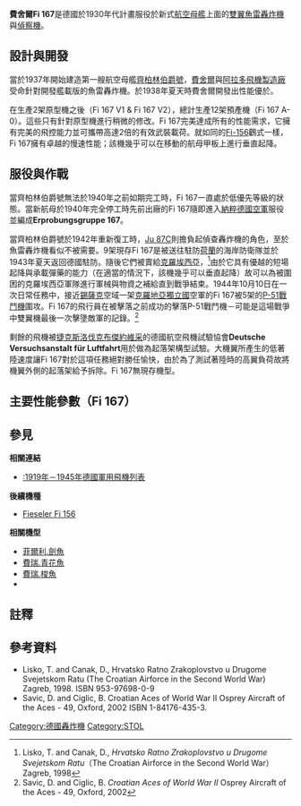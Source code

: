 {{infobox Aircraft
  |name = Fi 167
  |type = [[轰炸机#魚雷轟炸機|魚雷轟炸機]]
  |manufacturer =[[費舍爾|費舍爾]]
  |image =Image:Bundesarchiv Bild 146-1977-110-06, Flugzeug Fieseler Fi 167.jpg
  |designer =
  |first flight = 1938年
  |introduced =
  |retired =
  |status =
  |primary user =[[納粹德国空军|納粹德国空军]]
  |more users =[[克羅地亞獨立國|克羅地亞獨立國]]空軍
  |produced = 1938-1940
  |unit cost =
  |variants with their own articles =
}}

'''費舍爾Fi 167'''是德國於1930年代計畫服役於新式[[航空母艦|航空母艦]]上面的[[雙翼機|雙翼]][[轰炸机#魚雷轟炸機|魚雷轟炸機]]與[[偵察機|偵察機]]。

==設計與開發==
當於1937年開始建造第一艘航空母艦[[齊柏林伯爵號航空母艦|齊柏林伯爵號]]，[[費舍爾|費舍爾]]與[[阿拉多|阿拉多飛機製造廠]]受命針對開發艦載版的魚雷轟炸機。於1938年夏天時費舍爾開發出性能優於{{link-en|阿拉多Ar 195魚雷轟炸機|Arado Ar 195}}。

在生產2架原型機之後（Fi 167 V1 & Fi 167 V2），總計生產12架預產機（Fi 167 A-0）。這些只有針對原型機進行稍微的修改。Fi 167完美達成所有的性能需求，它擁有完美的飛控能力並可攜帶高達2倍的有效武裝載荷。就如同的[[Fi-156|Fi-156]]鸛式一樣，Fi 167擁有卓越的慢速性能；該機幾乎可以在移動的航母甲板上進行垂直起降。

==服役與作戰==
當齊柏林伯爵號無法於1940年之前如期完工時，Fi 167一直處於低優先等級的狀態。當新航母於1940年完全停工時先前出廠的Fi 167隨即進入[[納粹德國空軍|納粹德國空軍]]服役並編成'''Erprobungsgruppe 167'''。

當齊柏林伯爵號於1942年重新復工時，[[Ju_87俯衝轟炸機#Ju_87C|Ju 87C]]則擔負起偵查轟炸機的角色，至於魚雷轟炸機看似不被需要。9架現存Fi 167是被送往駐防[[荷蘭|荷蘭]]的海岸防衛隊並於1943年夏天返回德國駐防。隨後它們被賣給[[克羅埃西亞獨立國|克羅埃西亞]]，<ref>Lisko, T. and Canak, D., ''Hrvatsko Ratno Zrakoplovstvo u Drugome Svejetskom Ratu''（The Croatian Airforce in the Second World War）Zagreb, 1998</ref>由於它具有優越的短場起降與承載彈藥的能力（在適當的情況下，該機幾乎可以垂直起降）故可以為被圍困的克羅埃西亞軍隊進行軍械與物資之補給直到戰爭結束。1944年10月10日在一次日常任務中，接近[[錫薩克|錫薩克]]空域一架[[克羅地亞獨立國|克羅地亞獨立國]]空軍的Fi 167被5架{{link-en|英國皇家空軍第213中隊|No. 213 Squadron RAF}}的[[P-51戰鬥機|P-51戰鬥機]]圍攻。Fi 167的飛行員在被擊落之前成功的擊落P-51戰鬥機－可能是這場戰爭中雙翼機最後一次擊墬敵軍的記錄。<ref>Savic, D. and Ciglic, B. ''Croatian Aces of World War II'' Osprey Aircraft of the Aces - 49, Oxford, 2002</ref>

剩餘的飛機被[[捷克斯洛伐克|捷克斯洛伐克]][[捷克布傑約維采|布傑約維采]]的德國航空飛機試驗協會'''Deutsche Versuchsanstalt für Luftfahrt'''用於做為起落架構型試驗。大機翼所產生的低著陸速度讓Fi 167對於這項任務絕對勝任愉快{{Citation needed|date=September 2010}}，由於為了測試著陸時的高翼負荷故將機翼外側的起落架給予拆除。Fi 167無現存機型。

==主要性能參數（Fi 167）==
{{aircraft specifications

|plane or copter?=plane
|jet or prop?=prop

|ref={{Citation needed|date=May 2008}}
|crew=2（飛行員及炮擊手）
|length main=11.4米
|length alt=37呎4吋
|span main=15.5米
|span alt=44呎4吋
|height main=4.7米
|height alt=15呎9吋
|area main=45.5平方米
|area alt=488平方呎
|empty weight main=2,800公斤
|empty weight alt=6,173磅
|loaded weight main=4,850公斤
|loaded weight alt=9,920磅
|max takeoff weight main=4,850公斤
|max takeoff weight alt=10,690磅
|engine (prop)={{link-en|戴姆勒－平治 (德國汽車公司)|Daimler-Benz|戴姆勒－平治}}[[DB_601發動機|DB 601B]]
|type of prop=液冷式倒[[V12汽車發動機|V12發動機]]
|number of props=1
|power main=809千瓦
|power alt=1,100馬力
|max speed main=325公里
|max speed alt=203英哩
|cruise speed main=250公里
|cruise speed alt=155英哩
|range main=1,500公里
|range alt=808英哩
|ceiling main=8,200米
|ceiling alt=24,606呎
|loading main=107千克每立方米
|loading alt=21.9磅每立方公呎
|power/mass main=169 W/kg
|power/mass alt=0.112 hp/lb
|guns=兩挺7.92毫米[[MG_17機槍|MG 17機槍]]，一艇7.92毫米[[MG_15機槍|MG 15機槍]]於駕駛座後方觀察座。
|bombs=<br>
**1×1000公斤（2,200磅）炸彈
**1×765公斤（1,685磅）[[魚雷|魚雷]]
}}

==參見==
'''相關連結'''
*[[:1919年－1945年德國軍用飛機列表|:1919年－1945年德國軍用飛機列表]]

'''後續機種'''
* [[Fi_156|Fieseler Fi 156]]

'''相關機型''' 
* [[劍魚式魚雷轟炸機|菲爾利.劍魚]]
* [[青花魚式魚雷轟炸機|費瑞.青花魚]]
* [[梭魚式魚雷轟炸機|費瑞.梭魚]]
* {{link-en|阿拉多Ar 195|Arado Ar 195}}

==註釋==
{{Reflist}}

==參考資料==
*Lisko, T. and Canak, D., Hrvatsko Ratno Zrakoplovstvo u Drugome Svejetskom Ratu (The Croatian Airforce in the Second World War) Zagreb, 1998. ISBN 953-97698-0-9
* Savic, D. and Ciglic, B. Croatian Aces of World War II Osprey Aircraft of the Aces - 49, Oxford, 2002 ISBN 1-84176-435-3.

[[Category:德國轟炸機|Category:德國轟炸機]]
[[Category:STOL|Category:STOL]]
